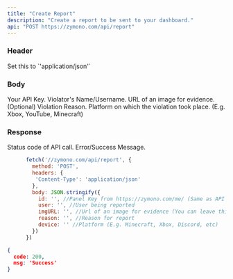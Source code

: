 ```yaml
---
title: "Create Report"
description: "Create a report to be sent to your dashboard."
api: "POST https://zymono.com/api/report"
---
```

### Header

<ParamField headers="Content-Type" type="string">
  Set this to `'application/json'`
</ParamField>

### Body

<ParamField body="id" type="string">
  Your API Key.
</ParamField>

<ParamField body="user" type="string">
  Violator's Name/Username.
</ParamField>

<ParamField body="imgURL" type="string">
  URL of an image for evidence. (Optional)
</ParamField>

<ParamField body="reason" type="string">
  Violation Reason.
</ParamField>

<ParamField body="device" type="string">
  Platform on which the violation took place. (E.g. Xbox, YouTube, Minecraft)
</ParamField>

### Response

<ResponseField name="code" type="number">
  Status code of API call.
</ResponseField>

<ResponseField name="msg" type="string">
  Error/Success Message.
</ResponseField>

<RequestExample>

```js Example Request
      fetch('//zymono.com/api/report', {
        method: 'POST',
        headers: {
         'Content-Type': 'application/json'
        },
        body: JSON.stringify({
          id: '', //Panel Key from https://zymono.com/me/ (Same as API key)
          user: '', //User being reported
          imgURL: '', //Url of an image for evidence (You can leave this blank)
          reason: '', //Reason for report
          device: '' //Platform (E.g. Minecraft, Xbox, Discord, etc)
        })
      })
```

</RequestExample>

<ResponseExample>

```json Response
{
  code: 200,
  msg: 'Success'
}
```

</ResponseExample>
